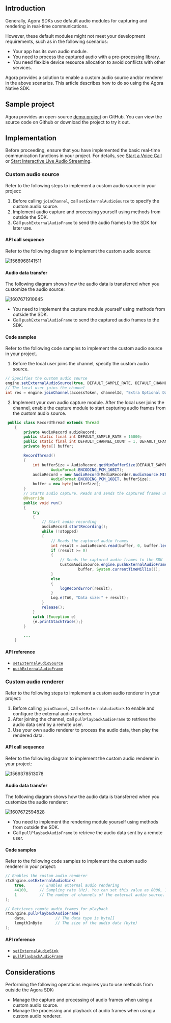 <PlatformWrapper platform="android">

## Introduction

Generally, Agora SDKs use default audio modules for capturing and rendering in real-time communications.

However, these default modules might not meet your development requirements, such as in the following scenarios:

- Your app has its own audio module.
- You need to process the captured audio with a pre-processing library.
- You need flexible device resource allocation to avoid conflicts with other services.

Agora provides a solution to enable a custom audio source and/or renderer in the above scenarios. This article describes how to do so using the Agora Native SDK.

## Sample project

Agora provides an open-source [demo project](https://github.com/AgoraIO/API-Examples/blob/master/Android/APIExample/app/src/main/java/io/agora/api/example/examples/advanced/customaudio) on GitHub. You can view the source code on Github or download the project to try it out.

## Implementation

Before proceeding, ensure that you have implemented the basic real-time communication functions in your project. For details, see [Start a Voice Call](/3.7.1/voice-calling/quickstart-guide/get-started-sdk) or [Start Interactive Live Audio Streaming](https://docs.agora.io/en/Interactive%20Broadcast/../quickstart-guide/start-audio-streaming?platform=Android).

### Custom audio source

Refer to the following steps to implement a custom audio source in your project:

1. Before calling `joinChannel`, call `setExternalAudioSource` to specify the custom audio source.
2. Implement audio capture and processing yourself using methods from outside the SDK.
3. Call `pushExternalAudioFrame` to send the audio frames to the SDK for later use.

#### API call sequence

Refer to the following diagram to implement the custom audio source:

![1568968141511](https://web-cdn.agora.io/docs-files/1568968141511)

#### Audio data transfer

The following diagram shows how the audio data is transferred when you customize the audio source:

![1607671910645](https://web-cdn.agora.io/docs-files/1607671910645)

- You need to implement the capture module yourself using methods from outside the SDK.
- Call `pushExternalAudioFrame` to send the captured audio frames to the SDK.

#### Code samples

Refer to the following code samples to implement the custom audio source in your project.

1. Before the local user joins the channel, specify the custom audio source.

```java
// Specifies the custom audio source
engine.setExternalAudioSource(true, DEFAULT_SAMPLE_RATE, DEFAULT_CHANNEL_COUNT);
// The local user joins the channel
int res = engine.joinChannel(accessToken, channelId, "Extra Optional Data", 0);
```

2. Implement your own audio capture module. After the local user joins the channel, enable the capture module to start capturing audio frames from the custom audio source.

```java
 public class RecordThread extends Thread
    {
        private AudioRecord audioRecord;
        public static final int DEFAULT_SAMPLE_RATE = 16000;
        public static final int DEFAULT_CHANNEL_COUNT = 1, DEFAULT_CHANNEL_CONFIG = AudioFormat.CHANNEL_IN_MONO;
        private byte[] buffer;

        RecordThread()
        {
            int bufferSize = AudioRecord.getMinBufferSize(DEFAULT_SAMPLE_RATE, DEFAULT_CHANNEL_CONFIG,
                    AudioFormat.ENCODING_PCM_16BIT);
            audioRecord = new AudioRecord(MediaRecorder.AudioSource.MIC, DEFAULT_SAMPLE_RATE, DEFAULT_CHANNEL_COUNT,
                    AudioFormat.ENCODING_PCM_16BIT, bufferSize);
            buffer = new byte[bufferSize];
        }
        // Starts audio capture. Reads and sends the captured frames until audio capture stops.
        @Override
        public void run()
        {
            try
            {
				// Start audio recording
                audioRecord.startRecording();
                while (!stopped)
                {
					// Reads the captured audio frames
                    int result = audioRecord.read(buffer, 0, buffer.length);
                    if (result >= 0)
                    {
                        // Sends the captured audio frames to the SDK
                        CustomAudioSource.engine.pushExternalAudioFrame(
                                buffer, System.currentTimeMillis());
                    }
                    else
                    {
                        logRecordError(result);
                    }
                    Log.e(TAG, "Data size:" + result);
                }
                release();
            }
            catch (Exception e)
            {e.printStackTrace();}
        }

        ...
    }
```


#### API reference

- [`setExternalAudioSource`](https://docs.agora.io/en/Interactive%20Broadcast/API%20Reference/java/classio_1_1agora_1_1rtc_1_1_rtc_engine.html#a5e5630afd7104ee7be8b246ae004efb3)
- [`pushExternalAudioFrame`](https://docs.agora.io/en/Interactive%20Broadcast/API%20Reference/java/classio_1_1agora_1_1rtc_1_1_rtc_engine.html#a9e219a679d066cfc2544b5e8f9d4d69f)

### Custom audio renderer

Refer to the following steps to implement a custom audio renderer in your project:

1. Before calling `joinChannel`, call `setExternalAudioSink` to enable and configure the external audio renderer.
2. After joining the channel, call `pullPlaybackAudioFrame` to retrieve the audio data sent by a remote user.
3. Use your own audio renderer to process the audio data, then play the rendered data.

#### API call sequence

Refer to the following diagram to implement the custom audio renderer in your project:

![1569378513078](https://web-cdn.agora.io/docs-files/1569378513078)

#### Audio data transfer

The following diagram shows how the audio data is transferred when you customize the audio renderer:

![1607672594828](https://web-cdn.agora.io/docs-files/1607672594828)

- You need to implement the rendering module yourself using methods from outside the SDK.
- Call `pullPlaybackAudioFrame` to retrieve the audio data sent by a remote user.

#### Code samples

Refer to the following code samples to implement the custom audio renderer in your project:

```java
// Enables the custom audio renderer
rtcEngine.setExternalAudioSink(
    true,      // Enables external audio rendering
    44100,     // Sampling rate (Hz). You can set this value as 8000, 16000, 32000, 441000, or 48000
    1          // The number of channels of the external audio source. This value must not exceed 2
);

// Retrieves remote audio frames for playback
rtcEngine.pullPlaybackAudioFrame(
    data,             // The data type is byte[]
    lengthInByte      // The size of the audio data (byte)
);
```

####  API reference

- [`setExternalAudioSink`](https://docs.agora.io/en/Interactive%20Broadcast/API%20Reference/java/classio_1_1agora_1_1rtc_1_1_rtc_engine.html#a270c0607d443790e92cdbd0d45ba1732)
- [`pullPlaybackAudioFrame`](https://docs.agora.io/en/Interactive%20Broadcast/API%20Reference/java/classio_1_1agora_1_1rtc_1_1_rtc_engine.html#ae15064944870692e9a0a59fdc87654c4)

## Considerations

Performing the following operations requires you to use methods from outside the Agora SDK:

- Manage the capture and processing of audio frames when using a custom audio source.
- Manage the processing and playback of audio frames when using a custom audio renderer.

</PlatformWrapper>